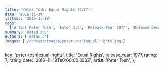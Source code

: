 ```yaml
---
title: 'Peter Tosh: Equal Rights (1977)'
date: '2016-11-18'
lastmod: '2016-11-18'
tags:
  ['Artist Peter Tosh', 'Rated 3.5', 'Release Year 1977', 'Release Decade 1970']
summary: 'Rated 3.5'
authors: ['default']
images: ['/content/images/peter-tosh|equal-rights.jpg']
---
```


  key: 'peter-tosh|equal-rights',
  title: 'Equal Rights',
  release_year: 1977,
  rating: 7,
  rating_date: '2016-11-18T00:00:00.000Z',
  artist: 'Peter Tosh',
};

<MusicRating data={data} />
